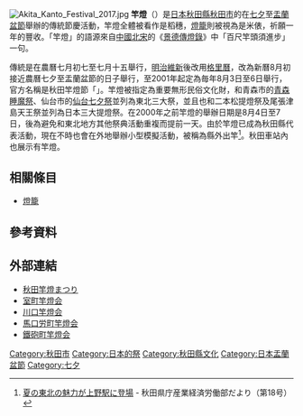 [[File:Akita_Kanto_Festival_2017.jpg|thumb]]
'''竿燈'''（{{lang-ja|かんとう}}）是[[日本|日本]][[秋田縣|秋田縣]][[秋田市|秋田市]]的在[[日本七夕|七夕]]至[[日本盂蘭盆節|盂蘭盆節]]舉辦的傳統節慶活動，竿燈全體被看作是稻穗，[[燈籠|燈籠]]則被視為是米俵，祈願一年的豐收。「竿燈」的語源來自[[中國|中國]][[北宋|北宋]]的《[[景德傳燈錄|景德傳燈錄]]》中「百尺竿頭須進步」一句。

傳統是在農曆七月初七至七月十五舉行，[[明治維新|明治維新]]後改用[[格里曆|格里曆]]，改為新曆8月初接近農曆七夕至盂蘭盆節的日子舉行，至2001年起定為毎年8月3日至6日舉行，官方名稱是秋田竿燈節「{{lang-ja|秋田竿燈まつり}}」。竿燈被指定為重要無形民俗文化財，和青森市的[[青森睡魔祭|青森睡魔祭]]、仙台市的[[仙台七夕祭|仙台七夕祭]]並列為東北三大祭，並且也和二本松提燈祭及尾張津島天王祭並列為日本三大提燈祭。在2000年之前竿燈的舉辦日期是8月4日至7日，後為避免和東北地方其他祭典活動重複而提前一天。由於竿燈已成為秋田縣代表活動，現在不時也會在外地舉辦小型模擬活動，被稱為縣外出竿<ref>[http://www.pref.akita.lg.jp/icity/browser?ActionCode=content&ContentID=1147997230296&SiteID=0000000000000 夏の東北の魅力が上野駅に登場] {{webarchive|url=https://web.archive.org/web/20160305004506/http://www.pref.akita.lg.jp/icity/browser?ActionCode=content&ContentID=1147997230296&SiteID=0000000000000 |date=2016-03-05 }} - 秋田県庁産業経済労働部だより（第18号）</ref>。秋田車站內也展示有竿燈。

== 相關條目 ==
*[[燈籠|燈籠]]

== 參考資料 ==
{{reflist}}

==外部連結==
*[http://www.kantou.gr.jp/index.html 秋田竿燈まつり]
*[http://www.geocities.jp/muromachi_kantou/ 室町竿燈会]
*[http://www.geocities.jp/muromachi_kantou/newpage42.html 川口竿燈会]
*[http://www.geocities.jp/muromachi_kantou/newpage53.html 馬口労町竿燈会]
*[http://teppoumachi.web.fc2.com 鐵砲町竿燈会]
[[Category:秋田市|Category:秋田市]]
[[Category:日本的祭|Category:日本的祭]]
[[Category:秋田縣文化|Category:秋田縣文化]]
[[Category:日本盂蘭盆節|Category:日本盂蘭盆節]]
[[Category:七夕|Category:七夕]]